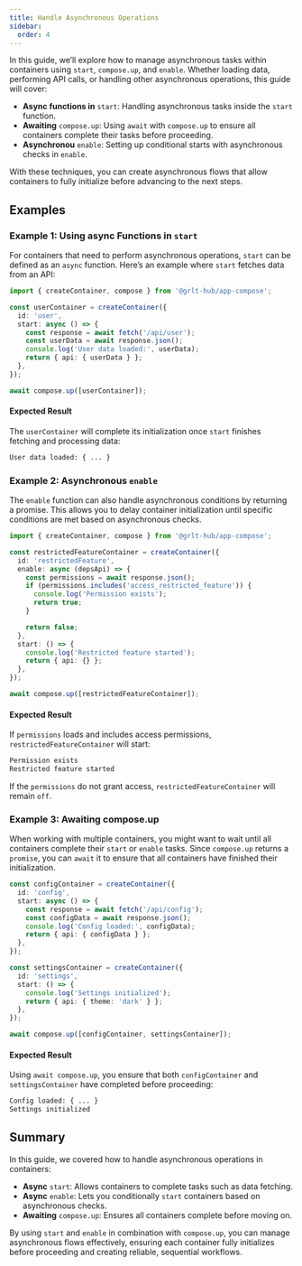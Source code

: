 ```yaml
---
title: Handle Asynchronous Operations
sidebar:
  order: 4
---
```


In this guide, we’ll explore how to manage asynchronous tasks within containers using `start`, `compose.up`, and `enable`. Whether loading data, performing API calls, or handling other asynchronous operations, this guide will cover:

- **Async functions in** `start`: Handling asynchronous tasks inside the `start` function.
- **Awaiting** `compose.up`: Using `await` with `compose.up` to ensure all containers complete their tasks before proceeding.
- **Asynchronou** `enable`: Setting up conditional starts with asynchronous checks in `enable`.

With these techniques, you can create asynchronous flows that allow containers to fully initialize before advancing to the next steps.

## Examples

### Example 1: Using async Functions in `start`

For containers that need to perform asynchronous operations, `start` can be defined as an `async` function. Here’s an example where `start` fetches data from an API:

```ts {5}
import { createContainer, compose } from '@grlt-hub/app-compose';

const userContainer = createContainer({
  id: 'user',
  start: async () => {
    const response = await fetch('/api/user');
    const userData = await response.json();
    console.log('User data loaded:', userData);
    return { api: { userData } };
  },
});

await compose.up([userContainer]);
```

#### Expected Result

The `userContainer` will complete its initialization once `start` finishes fetching and processing data:

```sh
User data loaded: { ... }
```

### Example 2: Asynchronous `enable`

The `enable` function can also handle asynchronous conditions by returning a promise. This allows you to delay container initialization until specific conditions are met based on asynchronous checks.

```ts {5}
import { createContainer, compose } from '@grlt-hub/app-compose';

const restrictedFeatureContainer = createContainer({
  id: 'restrictedFeature',
  enable: async (depsApi) => {
    const permissions = await response.json();
    if (permissions.includes('access_restricted_feature')) {
      console.log('Permission exists');
      return true;
    }

    return false;
  },
  start: () => {
    console.log('Restricted feature started');
    return { api: {} };
  },
});

await compose.up([restrictedFeatureContainer]);
```

#### Expected Result

If `permissions` loads and includes access permissions, `restrictedFeatureContainer` will start:

```sh
Permission exists
Restricted feature started
```

If the `permissions` do not grant access, `restrictedFeatureContainer` will remain `off`.

### Example 3: Awaiting compose.up

When working with multiple containers, you might want to wait until all containers complete their `start` or `enable` tasks. Since `compose.up` returns a `promise`, you can `await` it to ensure that all containers have finished their initialization.

```ts {19}
const configContainer = createContainer({
  id: 'config',
  start: async () => {
    const response = await fetch('/api/config');
    const configData = await response.json();
    console.log('Config loaded:', configData);
    return { api: { configData } };
  },
});

const settingsContainer = createContainer({
  id: 'settings',
  start: () => {
    console.log('Settings initialized');
    return { api: { theme: 'dark' } };
  },
});

await compose.up([configContainer, settingsContainer]);
```

#### Expected Result

Using `await compose.up`, you ensure that both `configContainer` and `settingsContainer` have completed before proceeding:

```sh
Config loaded: { ... }
Settings initialized
```

## Summary

In this guide, we covered how to handle asynchronous operations in containers:

- **Async** `start`: Allows containers to complete tasks such as data fetching.
- **Async** `enable`: Lets you conditionally `start` containers based on asynchronous checks.
- **Awaiting** `compose.up`: Ensures all containers complete before moving on.

By using `start` and `enable` in combination with `compose.up`, you can manage asynchronous flows effectively, ensuring each container fully initializes before proceeding and creating reliable, sequential workflows.
